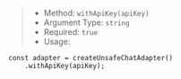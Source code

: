 > * Method: `withApiKey(apiKey)`
> * Argument Type: `string`
> * Required: `true`
> * Usage:

```tsx
const adapter = createUnsafeChatAdapter()
    .withApiKey(apiKey);
```

